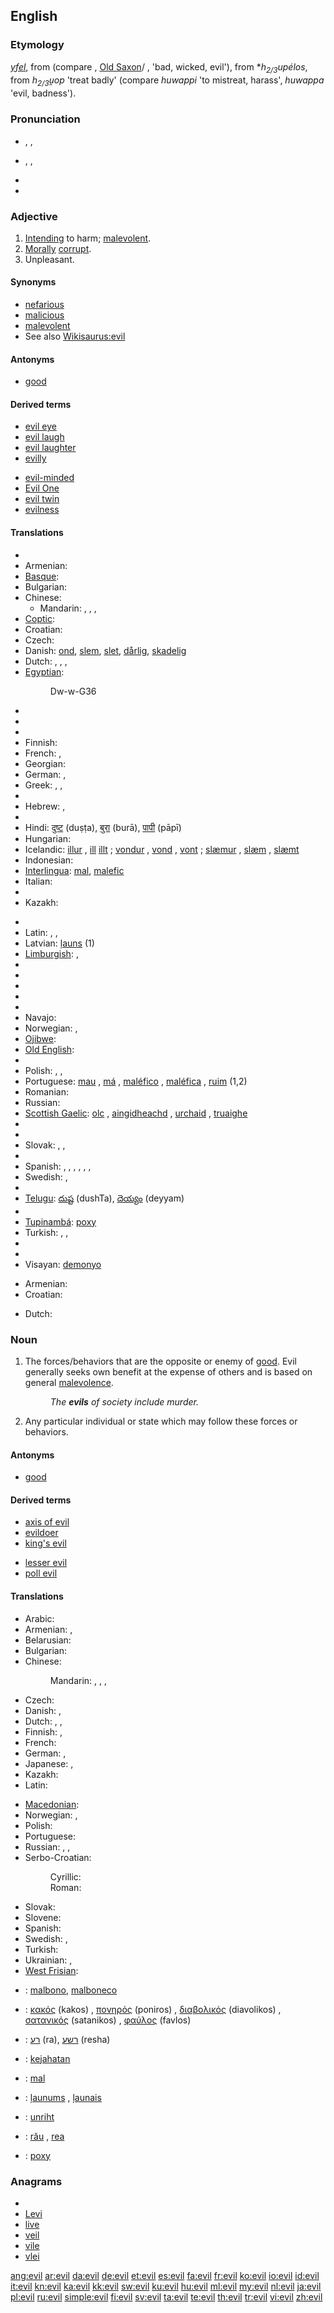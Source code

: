 {{wikipedia|dab=evil (disambiguation)|evil}}
==English==

{{rank|agreement|ship|third|692|evil|outside|beside|worth}}

===Etymology===
{{etyl|ang}} ''[[yfel]]'', from {{proto|Germanic|uƀilaz}} (compare {{etyl|dum|-}} {{term|evel}}, [[Old Saxon]]/{{etyl|goh|-}} {{term|ubil}}, {{etyl|got|-}} {{term|ubils}} 'bad, wicked, evil'), from {{proto|Indo-European}} *''h<sub>2/3</sub>upélos'', from ''h<sub>2/3</sub>u̯op'' 'treat badly' (compare {{etyl|hit}} ''huwappi'' 'to mistreat, harass', ''huwappa'' 'evil, badness').

===Pronunciation===
* {{enPR|ē-vəl}}, {{IPA|/ˈiːvəl/}}, {{SAMPA|/"i:v@l/}}
* {{enPR|ē-vĭl}}, {{IPA|/ˈiːvɪl/}}, {{SAMPA|/"i:vIl/}}
* {{audio|en-us-evil.ogg|Audio (US)}}
* {{rhymes|iːvəl}}

===Adjective===
{{en-adj|'''[[eviller]]''', '''[[eviler]]''', or '''more evil'''|'''[[evillest]]''', '''[[evilest]]''', or '''most evil'''}}

# [[intend|Intending]] to harm; [[malevolent]].
# [[morally|Morally]] [[corrupt]].
# Unpleasant.

====Synonyms====
{{checksyns}}
* [[nefarious]]
* [[malicious]]
* [[malevolent]]
* See also [[Wikisaurus:evil]]

====Antonyms====
* [[good]]

====Derived terms====
{{rel-top|terms derived from ''evil (adjective)''}}
* [[evil eye]]
* [[evil laugh]]
* [[evil laughter]]
* [[evilly]]
{{rel-mid}}
* [[evil-minded]]
* [[Evil One]]
* [[evil twin]]
* [[evilness]]
{{rel-bottom}}

====Translations====
{{trans-top|intending to harm}}
* {{trreq|Arabic}}
* Armenian: {{t-|hy|չար|tr=čar}}
* [[Basque]]: {{t|eu|gaizto|xs=Basque}}
* Bulgarian: {{t+|bg|лош|m}}
* Chinese:
** Mandarin: {{t|cmn|邪惡的|sc=Hani}}, {{t|cmn|邪恶的|tr=xiéède|sc=Hani}}, {{t|cmn|壞的|sc=Hani}}, {{t|cmn|坏的|tr=huàide|sc=Hani}}
* [[Coptic]]: {{tø|cop|ϩⲟⲟⲩ|tr=hoou|sc=Copt}}
* Croatian: {{t-|hr|zao}}
* Czech: {{t+|cs|zlý|m}}
* Danish: [[ond]], [[slem]], [[slet]], [[dårlig]], [[skadelig]]
* Dutch: {{t+|nl|kwaadaardig}}, {{t+|nl|boosaardig}}, {{t+|nl|kwaad}}, {{t+|nl|slecht}}
* [[Egyptian]]: {{tø|egy|ḏw|sc=Egyp}}
*: <hiero>Dw-w-G36</hiero>
* {{trreq|Estonian}}
* {{trreq|Faroese}}
* {{trreq|Filipino}}
* Finnish: {{t+|fi|paha}}
* French: {{t+|fr|mauvais}}, {{t+|fr|diabolique}}
* Georgian: {{t|ka|ბოროტი|tr=boroti|sc=Geor|xs=Georgian}}
* German: {{t+|de|böse}}, {{t+|de|übel}}
* Greek: {{t+|el|κακός|m|tr=kakos}}, {{t+|el|φαύλος|m|tr=favlos}}, {{t+|el|πονηρός|m|tr=poniros}}
* {{trreq|Haitian Creole}}
* Hebrew: {{t+|he|רע}},  {{t|he|מרושע|m|tr=merusha}}
* {{trreq|Hiligaynon}}
* Hindi: [[दुष्ट]] (duṣṭa), [[बुरा]] (burā), [[पापी]] (pāpī)
* Hungarian: {{t+|hu|gonosz}}
* Icelandic: [[illur]] {{m}}, [[ill]] {{f}} [[illt]] {{n}}; [[vondur]] {{m}}, [[vond]] {{f}}, [[vont]] {{n}}; [[slæmur]] {{m}}, [[slæm]] {{f}}, [[slæmt]] {{n}}
* Indonesian: {{t+|id|jahat|xs=Indonesian}}
* [[Interlingua]]: [[mal]], [[malefic]]
* Italian: {{t+|it|male|m}}
* {{trreq|Kannada}}
* Kazakh: {{t|kk|қастық|sc=Cyrl|xs=Kazakh}}
{{trans-mid}}
* {{trreq|Lao}}
* Latin: {{t+|la|malus|m}}, {{t-|la|mala|f}}, {{t+|la|malum|n}}
* Latvian: [[ļauns]] (1)
* [[Limburgish]]: {{t|li|kwaod|xs=Limburgish}}, {{t|li|euvel|xs=Limburgish}}
* {{trreq|Luhya}}
* {{trreq|Luo}}
* {{trreq|Macedonian}}
* {{trreq|Malay}}
* {{trreq|Malayalam}}
* Navajo: {{tø|nv|doo yáʼáshǫ́ǫ da}}
* Norwegian: {{t+|no|ond}},  {{t|no|slem}}
* [[Ojibwe]]: {{tø|oj|maji-}}
* [[Old English]]: {{t+|ang|unriht|xs=Old English}}
* {{trreq|Persian}}
* Polish: {{t+|pl|zły|m}}, {{t-|pl|zła|f}}, {{t-|pl|złe|n}}
* Portuguese: [[mau]] {{m}}, [[má]] {{f}}, [[maléfico]] {{m}}, [[maléfica]] {{f}}, [[ruim]] {{m|f}} (1,2)
* Romanian: {{t+|ro|rău}}
* Russian: {{t+|ru|злой|tr=zloj}}
* [[Scottish Gaelic]]: [[olc]] {{m}}, [[aingidheachd]] {{f}}, [[urchaid]] {{f}}, [[truaighe]] {{f}}
* {{trreq|Serbo-Croatian}}
* {{trreq|Sinhalese}}
* Slovak: {{t-|sk|zlý|m}}, {{t-|sk|zlý|f|alt=zlá}}, {{t-|sk|zlý|n|alt=zlé}}
* {{trreq|Slovene}}
* Spanish: {{t+|es|mal}}, {{t+|es|malo}}, {{t-|es|malvado}},  {{t|es|malévolo}},  {{t|es|maléfico}},  {{t-|es|malvado}},  {{t-|es|perverso}}
* Swedish: {{t+|sv|ond}}, {{t+|sv|elak}}
* {{trreq|Tamil}}
* [[Telugu]]: [[దుష్ట]] (dushTa), [[దెయ్యం]] (deyyam)
* {{trreq|Thai}}
* [[Tupinambá]]: [[poxy]]
* Turkish: {{t|tr|kötücül}},  {{t|tr|şeytani}},  {{t-|tr|şeytanî}}
* {{trreq|Ukrainian}}
* {{trreq|Vietnamese}}
* Visayan: [[demonyo]]
{{trans-bottom}}

{{trans-top|morally corrupt}}
* Armenian: {{t-|hy|չար|tr=čar}}
* Croatian: {{t-|hr|pokvaren}}
{{trans-mid}}
* Dutch: {{t+|nl|slecht}}
{{trans-bottom}}

===Noun===
{{wikipedia}}
{{en-noun|s|-}}

# The forces/behaviors that are the opposite or enemy of [[good]]. Evil generally seeks own benefit at the expense of others and is based on general [[malevolence]].
#: ''The '''evils''' of society include murder.''
# Any particular individual or state which may follow these forces or behaviors.

====Antonyms====
* [[good]]

====Derived terms====
{{rel-top|terms derived from ''evil (noun)''}}
* [[axis of evil]]
* [[evildoer]]
* [[king's evil]]
{{rel-mid}}
* [[lesser evil]]
* [[poll evil]]
{{rel-bottom}}

====Translations====
{{trans-top|evil}}
* Arabic: {{t+|ar|شر|m|tr=sharr}}
* Armenian: {{t|hy|չարություն|tr=čarut’yun}}, {{t-|hy|չարիք|tr=čarik’}}
* Belarusian: {{t-|be|зло|n|tr=zlo|xs=Belarusian}}
* Bulgarian: {{t+|bg|зло|n|tr=zlo}}
* Chinese:
*: Mandarin: {{t|cmn|邪惡|sc=Hani}}, {{t|cmn|邪恶|tr=xié'è|sc=Hani}}, {{t-|cmn|惡|sc=Hani}}, {{t-|cmn|恶|tr=è|sc=Hani}}
* Czech: {{t-|cs|zlo|n}}
* Danish: {{t+|da|ond|c}},  {{t|da|ondskab|c}}
* Dutch: {{t-|nl|kwade|n}}, {{t+|nl|kwaad|n}}, {{t-|nl|slechte|n}}
* Finnish: {{t+|fi|paha}}, {{t+|fi|pahuus}}
* French: {{t+|fr|mal|m}}
* German: {{t-|de|Böse|n}}, {{t+|de|Übel|n}}
* Japanese: {{t|ja|邪悪|tr=じゃあく, jaaku}}, {{t+|ja|悪|tr=あく, aku}}
* Kazakh: {{t|kk|қастық|sc=Cyrl|xs=Kazakh}}
* Latin: {{t+|la|malum|n}}
{{trans-mid}}
* [[Macedonian]]: {{t-|mk|зло|n|tr=zlo}}
* Norwegian: {{t+|no|ond|c}}, {{t|no|ondskap|c}}
* Polish: {{t+|pl|zło|n}}
* Portuguese: {{t+|pt|mal|m}}
* Russian: {{t+|ru|зло|n|tr=zlo}}, {{t|ru|лихо|n|tr=líxo}}, {{t|ru|худо|n|tr=xúdo}}
* Serbo-Croatian:
*: Cyrillic: {{tø|sh|зло|n|sc=Cyrl|xs=Serbo-Croatian}}
*: Roman: {{tø|sh|zlo|n|xs=Serbo-Croatian}}
* Slovak: {{t-|sk|zlo|n}}
* Slovene: {{t+|sl|zlo|n}}
* Spanish: {{t+|es|mal|m}}
* Swedish: {{t+|sv|ond|c}}, {{t+|sv|ondska|c}}
* Turkish: {{t+|tr|kötülük}}
* Ukrainian: {{t-|uk|зло|n|tr=zlo|xs=Ukrainian}}, {{t|uk|лихо|n|tr=lýxo|xs=Ukrainian}}
* [[West Frisian]]: {{t-|fy|kwea|xs=West Frisian}}
{{trans-bottom}}

{{checktrans-top}}
* {{ttbc|Esperanto}}: [[malbono]], [[malboneco]]
* {{ttbc|Greek}}: [[κακός]] (kakos) {{m}}, [[πονηρός]] (poniros) {{m}}, [[διαβολικός]] (diavolikos) {{m}}, [[σατανικός]] (satanikos) {{m}}, [[φαύλος]] (favlos) {{m}}
* {{ttbc|Hebrew}}: [[רע]] (ra), [[רשע]] (resha)
* {{ttbc|Indonesian}}: [[kejahatan]]
{{trans-mid}}
* {{ttbc|Interlingua}}: [[mal]]
* {{ttbc|Latvian}}: [[ļaunums]] {{m}}, [[ļaunais]] {{m}}
* {{ttbc|Old English}}: [[unriht]]
* {{ttbc|Romanian}}: [[rău]] {{m}}, [[rea]] {{f}}
* {{ttbc|Tupinambá}}: [[poxy]]
{{trans-bottom}}

===Anagrams===
* {{alphagram|eilv}}
* [[Levi#English|Levi]]
* [[live#English|live]]
* [[veil#English|veil]]
* [[vile#English|vile]]
* [[vlei#English|vlei]]

[[ang:evil]]
[[ar:evil]]
[[da:evil]]
[[de:evil]]
[[et:evil]]
[[es:evil]]
[[fa:evil]]
[[fr:evil]]
[[ko:evil]]
[[io:evil]]
[[id:evil]]
[[it:evil]]
[[kn:evil]]
[[ka:evil]]
[[kk:evil]]
[[sw:evil]]
[[ku:evil]]
[[hu:evil]]
[[ml:evil]]
[[my:evil]]
[[nl:evil]]
[[ja:evil]]
[[pl:evil]]
[[ru:evil]]
[[simple:evil]]
[[fi:evil]]
[[sv:evil]]
[[ta:evil]]
[[te:evil]]
[[th:evil]]
[[tr:evil]]
[[vi:evil]]
[[zh:evil]]